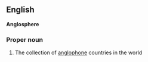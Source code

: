 ==English==
'''Anglosphere'''
===Proper noun===
# The collection of [[anglophone]] countries in the world